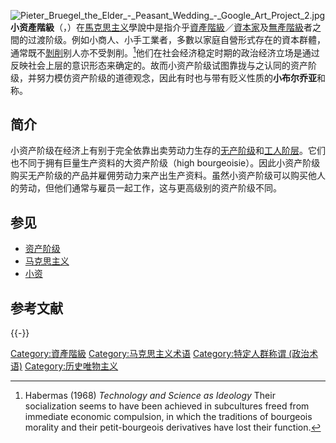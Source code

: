 {{expand|time=2015-05-31T02:36:59+00:00}}
[[File:Pieter_Bruegel_the_Elder_-_Peasant_Wedding_-_Google_Art_Project_2.jpg|thumb]]
{{马克思主义}}
'''小资產階級'''（{{lang-fr|''Petite bourgeoisie''}}，{{IPA-fr|pətit(ə) buʁʒwazi|pron}}）在[[马克思主义|馬克思主义]]學說中是指介乎[[資產階級|資產階級]]／[[資本家|資本家]]及[[無產階級|無產階級]]者之間的过渡阶级。例如小商人、小手工業者，多數以家庭自營形式存在的資本群體，通常既不[[剝削|剝削]]别人亦不受剝削。<ref>Habermas (1968) ''Technology and Science as Ideology'' Their socialization seems to have been achieved in subcultures freed from immediate economic compulsion, in which the traditions of bourgeois morality and their petit-bourgeois derivatives have lost their function.</ref>他们在社会经济稳定时期的政治经济立场是通过反映社会上层的意识形态来确定的。故而小资产阶级试图靠拢与之认同的资产阶级，并努力模仿资产阶级的道德观念，因此有时也与带有贬义性质的'''小布尔乔亚'''和称。

== 简介 ==
小资产阶级在经济上有别于完全依靠出卖劳动力生存的[[无产阶级|无产阶级]]和[[工人阶级|工人阶层]]。它们也不同于拥有巨量生产资料的大资产阶级（high bourgeoisie）。因此小资产阶级购买无产阶级的产品并雇佣劳动力来产出生产资料。虽然小资产阶级可以购买他人的劳动，但他们通常与雇员一起工作，这与更高级别的资产阶级不同。

== 参见 ==

* [[資產階級|资产阶级]]
* [[马克思主义|马克思主义]]
* [[小资|小资]]
==参考文献==
{{Reflist}}

{{-}}
{{社会阶层}}
{{Authority control}}
{{stub}}
[[Category:資產階級|Category:資產階級]]
[[Category:马克思主义术语|Category:马克思主义术语]]
[[Category:特定人群称谓_(政治术语)|Category:特定人群称谓 (政治术语)]]
[[Category:历史唯物主义|Category:历史唯物主义]]